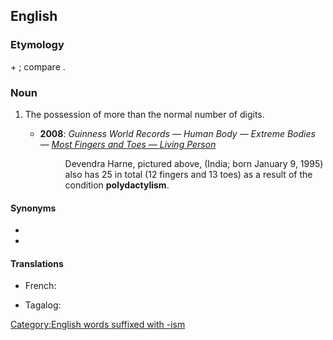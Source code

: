 ==English==

===Etymology===
{{uder|en|grc|πολύς||many}} + {{m|grc|δάκτυλος||finger}}; compare {{cog|fr|polydactylisme}}.

===Noun===
{{en-noun|-|s}}

# {{lb|en|anatomy}} The possession of more than the normal number of digits.
#* '''2008''': ''Guinness World Records — Human Body — Extreme Bodies — [http://www.guinnessworldrecords.com/records/human_body/extreme_bodies/most_fingers_and_toes_-_living_person.aspx Most Fingers and Toes — Living Person]''
#*: Devendra Harne, pictured above, (India; born January 9, 1995) also has 25 in total (12 fingers and 13 toes) as a result of the condition '''polydactylism'''.

====Synonyms====
* {{l|en|polydactyly}}
* {{l|en|hyperdactyly}}

====Translations====
{{trans-top|the possession of more than the normal number of digits}}
* French: {{t+|fr|polydactylisme|m}}
{{trans-mid}}
* Tagalog: {{t|tl|pagkakaingkit}}
{{trans-bottom}}

[[Category:English words suffixed with -ism]]